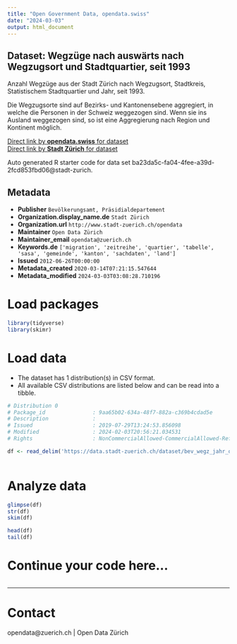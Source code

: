 ```yaml
---
title: "Open Government Data, opendata.swiss"
date: "2024-03-03"
output: html_document
---
```


## Dataset: Wegzüge nach auswärts nach Wegzugsort und Stadtquartier, seit 1993


Anzahl Wegzüge aus der Stadt Zürich nach Wegzugsort, Stadtkreis, Statistischem Stadtquartier und Jahr, seit 1993. 

Die Wegzugsorte sind auf Bezirks- und Kantonensebene aggregiert, in welche die Personen in der Schweiz weggezogen sind. Wenn sie ins Ausland weggezogen sind, so ist eine Aggregierung nach Region und Kontinent möglich.


[Direct link by **opendata.swiss** for dataset](https://opendata.swiss/de/dataset/wegzuge-nach-wegzugsort-und-stadtquartier-seit-19932)<br>
[Direct link by **Stadt Zürich** for dataset](https://data.stadt-zuerich.ch/dataset/bev_wegz_jahr_quartier_od3521)

Auto generated R starter code for data set ba23da5c-fa04-4fee-a39d-2fcd853fbd06@stadt-zurich.

## Metadata

- **Publisher** `Bevölkerungsamt, Präsidialdepartement`
- **Organization.display_name.de** `Stadt Zürich`
- **Organization.url** `http://www.stadt-zuerich.ch/opendata`
- **Maintainer** `Open Data Zürich`
- **Maintainer_email** `opendata@zuerich.ch`
- **Keywords.de** `['migration', 'zeitreihe', 'quartier', 'tabelle', 'sasa', 'gemeinde', 'kanton', 'sachdaten', 'land']`
- **Issued** `2012-06-26T00:00:00`
- **Metadata_created** `2020-03-14T07:21:15.547644`
- **Metadata_modified** `2024-03-03T03:08:28.710196`


# Load packages

```r

library(tidyverse)
library(skimr)

```

# Load data

-   The dataset has 1 distribution(s) in CSV format.
-   All available CSV distributions are listed below and can be read into a tibble.

```r

# Distribution 0
# Package_id               : 9aa65b02-634a-48f7-882a-c369b4cdad5e
# Description              : 
# Issued                   : 2019-07-29T13:24:53.856098
# Modified                 : 2024-02-03T20:56:21.034531
# Rights                   : NonCommercialAllowed-CommercialAllowed-ReferenceNotRequired

df <- read_delim('https://data.stadt-zuerich.ch/dataset/bev_wegz_jahr_quartier_od3521/download/BEV352OD3521.csv')



```

# Analyze data

```r

glimpse(df)
str(df)
skim(df)

head(df)
tail(df)

```

# Continue your code here...

```r

```

------------------------------------------------------------------------

# Contact

opendata@zuerich.ch | Open Data Zürich
